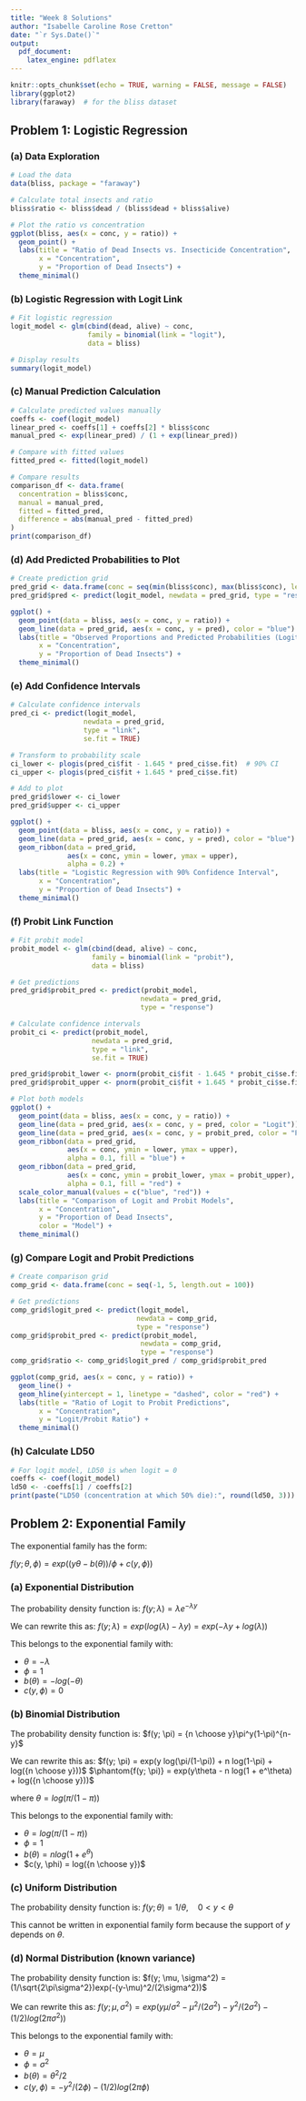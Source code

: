 ```yaml
---
title: "Week 8 Solutions"
author: "Isabelle Caroline Rose Cretton"
date: "`r Sys.Date()`"
output:
  pdf_document:
    latex_engine: pdflatex
---
```


```r
knitr::opts_chunk$set(echo = TRUE, warning = FALSE, message = FALSE)
library(ggplot2)
library(faraway)  # for the bliss dataset
```

## Problem 1: Logistic Regression

### (a) Data Exploration

```r
# Load the data
data(bliss, package = "faraway")

# Calculate total insects and ratio
bliss$ratio <- bliss$dead / (bliss$dead + bliss$alive)

# Plot the ratio vs concentration
ggplot(bliss, aes(x = conc, y = ratio)) +
  geom_point() +
  labs(title = "Ratio of Dead Insects vs. Insecticide Concentration",
       x = "Concentration",
       y = "Proportion of Dead Insects") +
  theme_minimal()
```

### (b) Logistic Regression with Logit Link

```r
# Fit logistic regression
logit_model <- glm(cbind(dead, alive) ~ conc, 
                   family = binomial(link = "logit"), 
                   data = bliss)

# Display results
summary(logit_model)
```

### (c) Manual Prediction Calculation

```r
# Calculate predicted values manually
coeffs <- coef(logit_model)
linear_pred <- coeffs[1] + coeffs[2] * bliss$conc
manual_pred <- exp(linear_pred) / (1 + exp(linear_pred))

# Compare with fitted values
fitted_pred <- fitted(logit_model)

# Compare results
comparison_df <- data.frame(
  concentration = bliss$conc,
  manual = manual_pred,
  fitted = fitted_pred,
  difference = abs(manual_pred - fitted_pred)
)
print(comparison_df)
```

### (d) Add Predicted Probabilities to Plot

```r
# Create prediction grid
pred_grid <- data.frame(conc = seq(min(bliss$conc), max(bliss$conc), length.out = 100))
pred_grid$pred <- predict(logit_model, newdata = pred_grid, type = "response")

ggplot() +
  geom_point(data = bliss, aes(x = conc, y = ratio)) +
  geom_line(data = pred_grid, aes(x = conc, y = pred), color = "blue") +
  labs(title = "Observed Proportions and Predicted Probabilities (Logit)",
       x = "Concentration",
       y = "Proportion of Dead Insects") +
  theme_minimal()
```

### (e) Add Confidence Intervals

```r
# Calculate confidence intervals
pred_ci <- predict(logit_model, 
                  newdata = pred_grid, 
                  type = "link", 
                  se.fit = TRUE)

# Transform to probability scale
ci_lower <- plogis(pred_ci$fit - 1.645 * pred_ci$se.fit)  # 90% CI
ci_upper <- plogis(pred_ci$fit + 1.645 * pred_ci$se.fit)

# Add to plot
pred_grid$lower <- ci_lower
pred_grid$upper <- ci_upper

ggplot() +
  geom_point(data = bliss, aes(x = conc, y = ratio)) +
  geom_line(data = pred_grid, aes(x = conc, y = pred), color = "blue") +
  geom_ribbon(data = pred_grid, 
              aes(x = conc, ymin = lower, ymax = upper),
              alpha = 0.2) +
  labs(title = "Logistic Regression with 90% Confidence Interval",
       x = "Concentration",
       y = "Proportion of Dead Insects") +
  theme_minimal()
```

### (f) Probit Link Function

```r
# Fit probit model
probit_model <- glm(cbind(dead, alive) ~ conc, 
                    family = binomial(link = "probit"), 
                    data = bliss)

# Get predictions
pred_grid$probit_pred <- predict(probit_model, 
                                newdata = pred_grid, 
                                type = "response")

# Calculate confidence intervals
probit_ci <- predict(probit_model, 
                    newdata = pred_grid, 
                    type = "link", 
                    se.fit = TRUE)

pred_grid$probit_lower <- pnorm(probit_ci$fit - 1.645 * probit_ci$se.fit)
pred_grid$probit_upper <- pnorm(probit_ci$fit + 1.645 * probit_ci$se.fit)

# Plot both models
ggplot() +
  geom_point(data = bliss, aes(x = conc, y = ratio)) +
  geom_line(data = pred_grid, aes(x = conc, y = pred, color = "Logit")) +
  geom_line(data = pred_grid, aes(x = conc, y = probit_pred, color = "Probit")) +
  geom_ribbon(data = pred_grid, 
              aes(x = conc, ymin = lower, ymax = upper),
              alpha = 0.1, fill = "blue") +
  geom_ribbon(data = pred_grid, 
              aes(x = conc, ymin = probit_lower, ymax = probit_upper),
              alpha = 0.1, fill = "red") +
  scale_color_manual(values = c("blue", "red")) +
  labs(title = "Comparison of Logit and Probit Models",
       x = "Concentration",
       y = "Proportion of Dead Insects",
       color = "Model") +
  theme_minimal()
```

### (g) Compare Logit and Probit Predictions

```r
# Create comparison grid
comp_grid <- data.frame(conc = seq(-1, 5, length.out = 100))

# Get predictions
comp_grid$logit_pred <- predict(logit_model, 
                               newdata = comp_grid, 
                               type = "response")
comp_grid$probit_pred <- predict(probit_model, 
                                newdata = comp_grid, 
                                type = "response")
comp_grid$ratio <- comp_grid$logit_pred / comp_grid$probit_pred

ggplot(comp_grid, aes(x = conc, y = ratio)) +
  geom_line() +
  geom_hline(yintercept = 1, linetype = "dashed", color = "red") +
  labs(title = "Ratio of Logit to Probit Predictions",
       x = "Concentration",
       y = "Logit/Probit Ratio") +
  theme_minimal()
```

### (h) Calculate LD50

```r
# For logit model, LD50 is when logit = 0
coeffs <- coef(logit_model)
ld50 <- -coeffs[1] / coeffs[2]
print(paste("LD50 (concentration at which 50% die):", round(ld50, 3)))
```

## Problem 2: Exponential Family

The exponential family has the form:

$f(y; \theta, \phi) = exp((y\theta - b(\theta))/\phi + c(y, \phi))$

### (a) Exponential Distribution

The probability density function is:
$f(y; \lambda) = \lambda e^{-\lambda y}$

We can rewrite this as:
$f(y; \lambda) = exp(log(\lambda) - \lambda y) = exp(-\lambda y + log(\lambda))$

This belongs to the exponential family with:

* $\theta = -\lambda$
* $\phi = 1$
* $b(\theta) = -log(-\theta)$
* $c(y, \phi) = 0$

### (b) Binomial Distribution

The probability density function is:
$f(y; \pi) = {n \choose y}\pi^y(1-\pi)^{n-y}$

We can rewrite this as:
$f(y; \pi) = exp(y log(\pi/(1-\pi)) + n log(1-\pi) + log({n \choose y}))$
$\phantom{f(y; \pi)} = exp(y\theta - n log(1 + e^\theta) + log({n \choose y}))$

where $\theta = log(\pi/(1-\pi))$

This belongs to the exponential family with:

* $\theta = log(\pi/(1-\pi))$
* $\phi = 1$
* $b(\theta) = n log(1 + e^\theta)$
* $c(y, \phi) = log({n \choose y})$

### (c) Uniform Distribution

The probability density function is:
$f(y; \theta) = 1/\theta, \quad 0 < y < \theta$

This cannot be written in exponential family form because the support of $y$ depends on $\theta$.

### (d) Normal Distribution (known variance)

The probability density function is:
$f(y; \mu, \sigma^2) = (1/\sqrt{2\pi\sigma^2})exp(-(y-\mu)^2/(2\sigma^2))$

We can rewrite this as:
$f(y; \mu, \sigma^2) = exp(y\mu/\sigma^2 - \mu^2/(2\sigma^2) - y^2/(2\sigma^2) - (1/2)log(2\pi\sigma^2))$

This belongs to the exponential family with:

* $\theta = \mu$
* $\phi = \sigma^2$
* $b(\theta) = \theta^2/2$
* $c(y, \phi) = -y^2/(2\phi) - (1/2)log(2\pi\phi)$